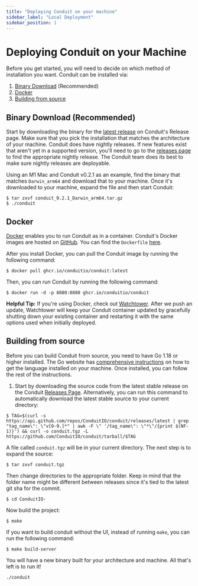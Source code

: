 ```yaml
---
title: "Deploying Conduit on your machine"
sidebar_label: "Local Deployment"
sidebar_position: 1
---
```


# Deploying Conduit on your Machine

Before you get started, you will need to decide on which method of installation you want. Conduit can be installed via:

1. [Binary Download](#binary-download) (Recommended)
2. [Docker](#docker)
3. [Building from source](#building-from-source)


## Binary Download (Recommended)

Start by downloading the binary for the [latest release](https://github.com/ConduitIO/conduit/releases/latest) on Conduit's Release page. Make sure that you pick the installation that matches the architecture of your machine. Conduit does have nightly releases. If new features exist that aren't yet in a supported version, you'll need to go to the [releases page](https://github.com/ConduitIO/conduit/releases) to find the appropriate nightly release. The Conduit team does its best to make sure nightly releases are deployable.

Using an M1 Mac and Conduit v0.2.1 as an example, find the binary that matches `Darwin_arm64` and download that to your machine. Once it's downloaded to your machine, expand the file and then start Conduit:

```shell
$ tar zxvf conduit_0.2.1_Darwin_arm64.tar.gz
$ ./conduit
```


## Docker

[Docker](https://docs.docker.com/) enables you to run Conduit as in a container. Conduit's Docker images are hosted on [GitHub](https://github.com/ConduitIO/conduit/pkgs/container/conduit). You can find the `Dockerfile` [here](https://github.com/ConduitIO/conduit/blob/main/Dockerfile).

After you install Docker, you can pull the Conduit image by running the following command:

```shell
$ docker pull ghcr.io/conduitio/conduit:latest
```
Then, you can run Conduit by running the following command:

```shell
$ docker run -d -p 8080:8080 ghcr.io/conduitio/conduit
```

**Helpful Tip:** If you're using Docker, check out [Watchtower](https://containrrr.dev/watchtower/). After we push an update, Watchtower will keep your Conduit container updated by gracefully shutting down your existing container and restarting it with the same options used when initially deployed.

## Building from source

Before you can build Conduit from source, you need to have Go 1.18 or higher installed. The Go website has [comprehensive instructions](https://go.dev/doc/install) on how to get the language installed on your machine. Once installed, you can follow the rest of the instructions.

1. Start by downloading the source code from the latest stable release on the Conduit [Releases Page](https://github.com/ConduitIO/conduit/releases/latest). Alternatively, you can run this command to automatically download the latest stable source to your current directory:

```shell
$ TAG=$(curl -s https://api.github.com/repos/ConduitIO/conduit/releases/latest | grep "tag_name\": \"v[0-9.]*" | awk -F \" '/tag_name\": \"*\"/{print $(NF-1)}') && curl -o conduit.tgz -L https://github.com/ConduitIO/conduit/tarball/$TAG
```

A file called `conduit.tgz` will be in your current directory. The next step is to expand the source:

```shell
$ tar zxvf conduit.tgz
```

Then change directories to the appropriate folder. Keep in mind that the folder name might be different between releases since it's tied to the latest git sha for the commit.

```shell
$ cd ConduitIO-
```

Now build the project:

```shell
$ make
```

If you want to build conduit without the UI, instead of running `make`, you can run the following command:

```shell
$ make build-server
```

You will have a new binary built for your architecture and machine. All that's left is to run it!

```shell
./conduit
```



